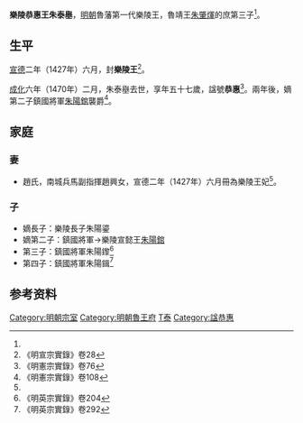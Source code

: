 '''樂陵恭惠王朱泰𡒊'''{{BD|1414年||1470年|catIdx=Z朱}}，[[明朝|明朝]]魯藩第一代樂陵王，魯靖王[[朱肇煇|朱肇煇]]的庶第三子<ref name=x28/>。

==生平==
[[宣德|宣德]]二年（1427年）六月，封'''樂陵王'''<ref name=x28>《明宣宗實錄》卷28</ref>。

[[成化|成化]]六年（1470年）二月，朱泰𡒊去世，享年五十七歲，諡號'''恭惠'''<ref>《明憲宗實錄》卷76</ref>。兩年後，嫡第二子鎮國將軍[[朱陽錧|朱陽錧]]襲爵<ref>《明憲宗實錄》卷108</ref>。

==家庭==
===妻===
*趙氏，南城兵馬副指揮趙興女，宣德二年（1427年）六月冊為樂陵王妃<ref name=x28/>。

===子===
*嫡長子：樂陵長子朱陽鎏
*嫡第二子：鎮國將軍→樂陵宣懿王[[朱陽錧|朱陽錧]]
*第三子：鎮國將軍朱陽鑗<ref>《明英宗實錄》卷204</ref>
*第四子：鎮國將軍朱陽鍓<ref>《明英宗實錄》卷292</ref>

==参考资料==
{{reflist|3}}

{{s-start}}
{{s-none|無|[[明朝|明政府]]封之}}
{{s-ttl|title=[[明朝藩王列表_(魯王系)#樂陵國|明樂陵國國王]]|years=1427年－1470年}}
{{s-aft|after=子宣懿王[[朱陽錧|朱陽錧]]}}
{{end}}

[[Category:明朝宗室|Category:明朝宗室]]
[[Category:明朝魯王府|Category:明朝魯王府]]
[[Category:朱姓|T泰]]
[[Category:諡恭惠|Category:諡恭惠]]